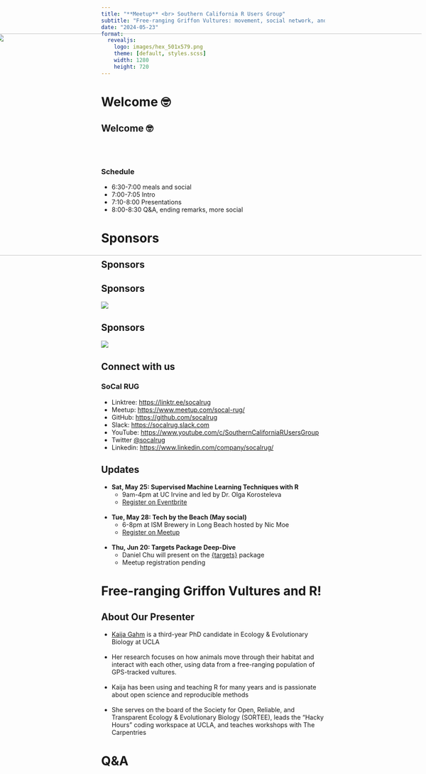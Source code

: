 ```yaml
---
title: "**Meetup** <br> Southern California R Users Group"
subtitle: "Free-ranging Griffon Vultures: movement, social network, and {targets}"
date: "2024-05-23"
format:
  revealjs: 
    logo: images/hex_501x579.png
    theme: [default, styles.scss]
    width: 1280
    height: 720
---
```


# Welcome 🤓

## Welcome 🤓

<br><br>

### Schedule

* 6:30-7:00 meals and social
* 7:00-7:05 Intro
* 7:10-8:00 Presentations
* 8:00-8:30 Q&A, ending remarks, more social

# Sponsors

## Sponsors {.no-logo}

<img src="images/SoCalRUG EECS Slide.png"
     width="1150px" height="500px"
     style="position:absolute; right:10px; top:130px;">

## Sponsors
  
![](images/UCI_Merage_Business_School.jpg)

## Sponsors

![](images/MDS-Homepage-Header-1536x512.jpg)

## Connect with us

### SoCal RUG

* Linktree: <https://linktr.ee/socalrug>
* Meetup: <https://www.meetup.com/socal-rug/>
* GitHub: <https://github.com/socalrug>
* Slack: <https://socalrug.slack.com>
* YouTube: <https://www.youtube.com/c/SouthernCaliforniaRUsersGroup>
* Twitter [@socalrug](https://twitter.com/socalrug)
* Linkedin: <https://www.linkedin.com/company/socalrug/>

## Updates

- **Sat, May 25: Supervised Machine Learning Techniques with R**
  * 9am-4pm at UC Irvine and led by Dr. Olga Korosteleva
  * [Register on Eventbrite](https://www.eventbrite.com/e/supervised-machine-learning-techniques-with-r-tickets-880552244467)
<br><br>
- **Tue, May 28: Tech by the Beach (May social)**
  * 6-8pm at ISM Brewery in Long Beach hosted by Nic Moe
  * [Register on Meetup](https://www.meetup.com/tech-by-the-beach/events/300895297/)
<br><br>
- **Thu, Jun 20: Targets Package Deep-Dive**
  * Daniel Chu will present on the [{targets}](https://books.ropensci.org/targets/) package
  * Meetup registration pending 

# Free-ranging Griffon Vultures and R!

## About Our Presenter

- [Kaija Gahm](https://kaijagahm.netlify.app/) is a third-year PhD candidate in Ecology & Evolutionary Biology at UCLA
<br><br>
- Her research focuses on how animals move through their habitat and interact with each other, using data from a free-ranging population of GPS-tracked vultures.
<br><br>
- Kaija has been using and teaching R for many years and is passionate about open science and reproducible methods
<br><br>
- She serves on the board of the Society for Open, Reliable, and Transparent Ecology & Evolutionary Biology (SORTEE), leads the "Hacky Hours" coding workspace at UCLA, and teaches workshops with The Carpentries


# Q&A

